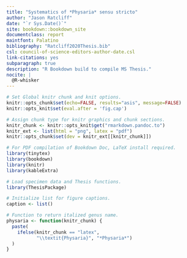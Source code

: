 ```yaml
---
title: "Systematics of *Physaria* sensu stricto"
author: "Jason Ratcliff"
date: "`r Sys.Date()`"
site: bookdown::bookdown_site
documentclass: report
maintfont: Palatino
bibliography: "Ratcliff2020Thesis.bib"
csl: council-of-science-editors-author-date.csl
link-citations: yes
subparagraph: true
description: "R Bookdown build to compile MS Thesis."
nocite: |
  @R-whisker
---
```


```r

# Set Global knitr chunk and knit options.
knitr::opts_chunk$set(echo=FALSE, results="asis", message=FALSE)
knitr::opts_knit$set(eval.after = 'fig.cap')

# Assign chunk type for knitr graphics and chunk sections.
knitr_chunk <- knitr::opts_knit$get("rmarkdown.pandoc.to")
knitr_ext <- list(html = "png", latex = "pdf")
knitr::opts_chunk$set(dev = knitr_ext[[knitr_chunk]])

```

```r

# For PDF compilation of Bookdown Doc, LaTeX install required.
library(tinytex)
library(bookdown)
library(knitr)
library(kableExtra)

# Load specimen data and Thesis functions.
library(ThesisPackage)

# Initialize list for figure captions.
caption <- list()

# Function to return italized genus name.
physaria <- function(knitr_chunk) {
  paste(
    ifelse(knitr_chunk == "latex",
           "\\textit{Physaria}", "*Physaria*")
  )
}

```

\include{TeX/front-matter}
